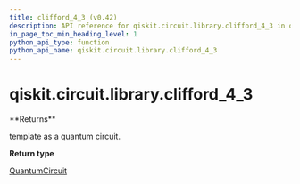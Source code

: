 ```yaml
---
title: clifford_4_3 (v0.42)
description: API reference for qiskit.circuit.library.clifford_4_3 in qiskit v0.42
in_page_toc_min_heading_level: 1
python_api_type: function
python_api_name: qiskit.circuit.library.clifford_4_3
---
```


<span id="qiskit-circuit-library-clifford-4-3" />

# qiskit.circuit.library.clifford\_4\_3

<Function id="qiskit.circuit.library.clifford_4_3" isDedicatedPage={true} github="https://github.com/qiskit/qiskit/tree/stable/0.23/qiskit/circuit/library/templates/clifford/clifford_4_3.py" signature="clifford_4_3()">
  **Returns**

  template as a quantum circuit.

  **Return type**

  [QuantumCircuit](qiskit.circuit.QuantumCircuit "qiskit.circuit.QuantumCircuit")
</Function>

